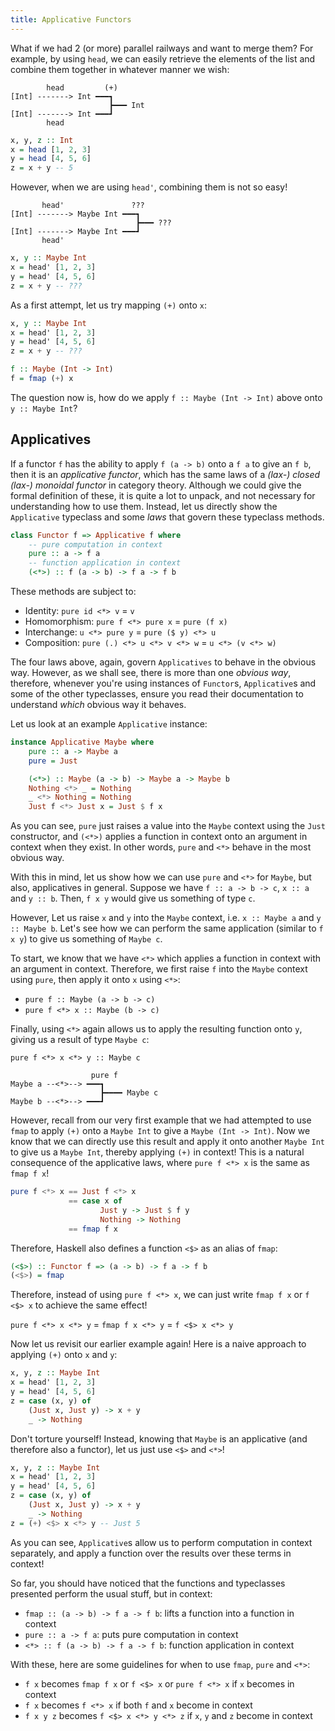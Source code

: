 ```yaml
---
title: Applicative Functors
---
```


What if we had 2 (or more) parallel railways and want to merge them? For example, by using `head`, we can easily retrieve the elements of the list and combine them together in whatever manner we wish:


```text showLineNumbers=false
        head         (+)
[Int] -------> Int ━━━┓
                      ┣━━━ Int
[Int] -------> Int ━━━┛
        head
```

```haskell
x, y, z :: Int
x = head [1, 2, 3]
y = head [4, 5, 6]
z = x + y -- 5
```

However, when we are using `head'`, combining them is not so easy!

```text showLineNumbers=false
       head'               ???
[Int] -------> Maybe Int ━━━┓
                            ┣━━━ ???
[Int] -------> Maybe Int ━━━┛
       head'
```
```haskell
x, y :: Maybe Int
x = head' [1, 2, 3]
y = head' [4, 5, 6]
z = x + y -- ???
```

As a first attempt, let us try mapping `(+)` onto `x`:


```haskell del={4} ins={6-7}
x, y :: Maybe Int
x = head' [1, 2, 3]
y = head' [4, 5, 6]
z = x + y -- ???

f :: Maybe (Int -> Int)
f = fmap (+) x
```

The question now is, how do we apply `f :: Maybe (Int -> Int)` above onto `y :: Maybe Int`? 

## Applicatives
If a functor `f` has the ability to apply `f (a -> b)` onto a `f a` to give an `f b`, then it is an _applicative functor_, which has the same laws of a _(lax-) closed (lax-) monoidal functor_ in category theory. Although we could give the formal definition of these, it is quite a lot to unpack, and not necessary for understanding how to use them. Instead, let us directly show the `Applicative` typeclass and some _laws_ that govern these typeclass methods.

```haskell title="Applicative.hs"
class Functor f => Applicative f where
    -- pure computation in context
    pure :: a -> f a 
    -- function application in context
    (<*>) :: f (a -> b) -> f a -> f b
```

These methods are subject to:
- Identity: `pure id <*> v` = `v`
- Homomorphism: `pure f <*> pure x` = `pure (f x)`
- Interchange: `u <*> pure y` = `pure ($ y) <*> u`
- Composition: `pure (.) <*> u <*> v <*> w` = `u <*> (v <*> w)`

The four laws above, again, govern `Applicatives` to behave in the obvious way. However, as we shall see, there is more than one _obvious way_, therefore, whenever you're using instances of `Functor`s, `Applicative`s and some of the other typeclasses, ensure you read their documentation to understand _which_ obvious way it behaves.

Let us look at an example `Applicative` instance:
```haskell title="Applicative.hs"
instance Applicative Maybe where
    pure :: a -> Maybe a
    pure = Just

    (<*>) :: Maybe (a -> b) -> Maybe a -> Maybe b
    Nothing <*> _ = Nothing
    _ <*> Nothing = Nothing
    Just f <*> Just x = Just $ f x
```
As you can see, `pure` just raises a value into the `Maybe` context using the `Just` constructor, and `(<*>)` applies a function in context onto an argument in context when they exist. In other words, `pure` and `<*>` behave in the most obvious way.

With this in mind, let us show how we can use `pure` and `<*>` for `Maybe`, but also, applicatives in general. Suppose we have `f :: a -> b -> c`, `x :: a` and `y :: b`. Then, `f x y` would give us something of type `c`.

However, Let us raise `x` and `y` into the `Maybe` context, i.e. `x :: Maybe a` and `y :: Maybe b`. Let's see how we can perform the same application (similar to `f x y`) to give us something of `Maybe c`.

To start, we know that we have `<*>` which applies a function in context with an argument in context. Therefore, we first raise `f` into the `Maybe` context using `pure`, then apply it onto `x` using `<*>`:

- `pure f :: Maybe (a -> b -> c)`
- `pure f <*> x :: Maybe (b -> c)`

Finally, using `<*>` again allows us to apply the resulting function onto `y`, giving us a result of type `Maybe c`:

`pure f <*> x <*> y :: Maybe c`

```text showLineNumbers=false
                  pure f   
Maybe a --<*>--> ━━━┓
                    ┣━━━━ Maybe c
Maybe b --<*>--> ━━━┛
```

However, recall from our very first example that we had attempted to use `fmap` to apply `(+)` onto a `Maybe Int` to give a `Maybe (Int -> Int)`. Now we know that we can directly use this result and apply it onto another `Maybe Int` to give us a `Maybe Int`, thereby applying `(+)` in context! This is a natural consequence of the applicative laws, where `pure f <*> x` is the same as `fmap f x`!

```haskell showLineNumbers=false
pure f <*> x == Just f <*> x
             == case x of
                    Just y -> Just $ f y
                    Nothing -> Nothing
             == fmap f x
```
Therefore, Haskell also defines a function `<$>` as an alias of `fmap`:

```haskell title="Functor.hs"
(<$>) :: Functor f => (a -> b) -> f a -> f b
(<$>) = fmap
```
Therefore, instead of using `pure f <*> x`, we can just write `fmap f x` or `f <$> x` to achieve the same effect!

`pure f <*> x <*> y` = `fmap f x <*> y` = `f <$> x <*> y`

Now let us revisit our earlier example again! Here is a naive approach to applying `(+)` onto `x` and `y`:

```haskell
x, y, z :: Maybe Int
x = head' [1, 2, 3]
y = head' [4, 5, 6]
z = case (x, y) of
    (Just x, Just y) -> x + y
    _ -> Nothing
```

Don't torture yourself! Instead, knowing that `Maybe` is an applicative (and therefore also a functor), let us just use `<$>` and `<*>`!

```haskell del={4-6} ins={7}
x, y, z :: Maybe Int
x = head' [1, 2, 3]
y = head' [4, 5, 6]
z = case (x, y) of
    (Just x, Just y) -> x + y
    _ -> Nothing
z = (+) <$> x <*> y -- Just 5
```

As you can see, `Applicative`s allow us to perform computation in context separately, and apply a function over the results over these terms in context!

So far, you should have noticed that the functions and typeclasses presented perform the usual stuff, but in context:
- `fmap :: (a -> b) -> f a -> f b`: lifts a function into a function in context
- `pure :: a -> f a`: puts pure computation in context
- `<*> :: f (a -> b) -> f a -> f b`: function application in context

With these, here are some guidelines for when to use `fmap`, `pure` and `<*>`:
- `f x` becomes `fmap f x` or `f <$> x` or `pure f <*> x` if `x` becomes in context
- `f x` becomes `f <*> x` if both `f` and `x` become in context
- `f x y z` becomes `f <$> x <*> y <*> z` if `x`, `y` and `z` become in context
